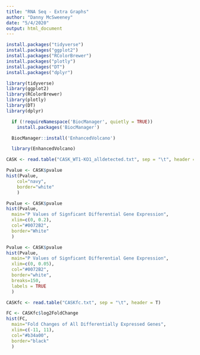 ```yaml
---
title: "RNA Seq - Extra Graphs"
author: "Danny McSweeney"
date: "5/4/2020"
output: html_document
---
```


```r
install.packages("tidyverse")
install.packages("ggplot2")
install.packages("RColorBrewer")
install.packages("plotly")
install.packages("DT")
install.packages("dplyr")
```


```r
library(tidyverse)
library(ggplot2)
library(RColorBrewer)
library(plotly)
library(DT)
library(dplyr)
```


```r
  if (!requireNamespace('BiocManager', quietly = TRUE))
    install.packages('BiocManager')

  BiocManager::install('EnhancedVolcano')
```


```r
  library(EnhancedVolcano)
```

```r
CASK <- read.table("CASK_WT1-KO1_alldetected.txt", sep = "\t", header = T)
```

```r
Pvalue <- CASK$pvalue
hist(Pvalue,
    col="navy",
    border="white"
    )
```


```r
Pvalue <- CASK$pvalue
hist(Pvalue,
  main="P Values of Signficant Differential Gene Expression",
  xlim=c(0, 0.2),
  col="#0072B2",
  border="White"
  )    
```


```r
Pvalue <- CASK$pvalue
hist(Pvalue,
  main="P Values of Signficant Differential Gene Expression",
  xlim=c(0, 0.05),
  col="#0072B2",
  border="white",
  breaks=150,
  labels = TRUE
  )    
```

```r
CASKfc <- read.table("CASKfc.txt", sep = "\t", header = T)
```


```r
FC <- CASKfc$log2FoldChange
hist(FC,
  main="Fold Changes of All Differentially Expressed Genes",
  xlim=c(-11, 11),
  col="#b34a00",
  border="black"
  )    
```

```r

```


```r

```



```r

```

